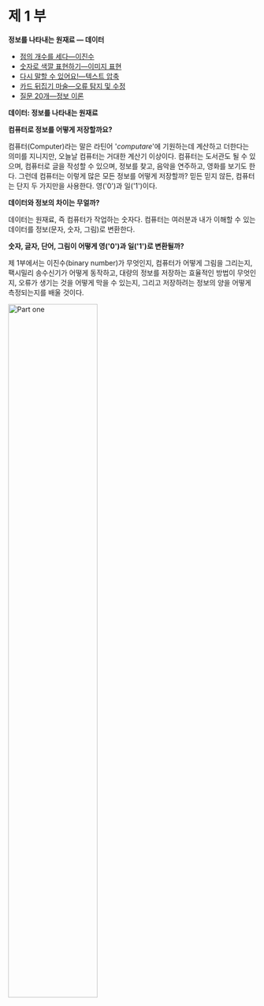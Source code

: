 # 제 1 부 {#data-structure}

**정보를 나타내는 원재료 &mdash; 데이터**

   - [점의 개수를 세다—이진수](01-binary-numbers.html)  
   - [숫자로 색깔 표현하기—이미지 표현](02-image-representation.html)  
   - [다시 말할 수 있어요!—텍스트 압축](03-text-compression.html)  
   - [카드 뒤집기 마술—오류 탐지 및 수정](04-checksum.html)  
   - [질문 20개—정보 이론](05-info-theory.html)  


**데이터: 정보를 나타내는 원재료**  

**컴퓨터로 정보를 어떻게 저장할까요?**

컴퓨터(Computer)라는 말은 라틴어 \'_computare_\'에 기원하는데 계산하고 더한다는 의미를 지니지만, 오늘날 컴퓨터는 거대한 계산기 이상이다. 컴퓨터는 도서관도 될 수 있으며, 컴퓨터로 글을 작성할 수 있으며, 정보를 찾고, 음악을 연주하고, 영화를 보기도 한다. 그런데 컴퓨터는 이렇게 많은 모든 정보를 어떻게 저장할까? 믿든 믿지 않든, 컴퓨터는 단지 두 가지만을 사용한다. 영(\'0\')과 일(\'1\')이다.  

**데이터와 정보의 차이는 무얼까?**  

데이터는 원재료, 즉 컴퓨터가 작업하는 숫자다. 
컴퓨터는 여러분과 내가 이해할 수 있는 데이터를 정보(문자, 숫자, 그림)로 변환한다. 

**숫자, 글자, 단어, 그림이 어떻게 영(\'0\')과 일(\'1\')로 변환될까?**

제 1부에서는 이진수(binary number)가 무엇인지, 컴퓨터가 어떻게 그림을 그리는지, 팩시밀리 송수신기가 어떻게 동작하고, 대량의 정보를 저장하는 효율적인 방법이 무엇인지, 오류가 생기는 것을 어떻게 막을 수 있는지, 그리고 저장하려는 정보의 양을 어떻게 측정되는지를 배울 것이다.  


<img src="img/01-part-one.png" alt="Part one" width="60%"/>
